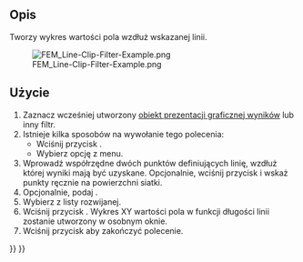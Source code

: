 <languages/>

{{Docnav
|[[FEM_PostFilterGlyph/pl|Filtr symboli]]
|[[FEM_PostFilterLinearizedStresses/pl|Wykres linearyzacji naprężeń]]
|[[FEM_Workbench/pl|środowisko pracy MES]]
|IconL=FEM_PostFilterGlyph.svg
|IconR=FEM_PostFilterLinearizedStresses.svg
|IconC=Workbench_FEM.svg
}}

{{GuiCommand/pl
|Name=FEM PostFilterDataAlongLine
|Name/pl=MES: Filtr przycięcia linią
|MenuLocation=Wyniki → Filtr przycięcia linią
|Workbenches=[[FEM_Workbench/pl|MES]]
|SeeAlso=[[FEM_PostPipelineFromResult/pl|Prezentacja graficzna wyników]], [[FEM_tutorial/pl|Poradnik MES]]
}}

<span id="Description"></span>
==Opis==

Tworzy wykres wartości pola wzdłuż wskazanej linii.

[[File:FEM_Line-Clip-Filter-Example.png]]

{{Caption|Filtr przycięcia linią w [[FEM_PostFilterClipRegion/pl|filtrze przycięcia obszaru]].<br>
Filtr przycięcia obszaru jest półprzezroczysty.<br>
Część linii poza filtrem przycięcia obszaru jest ustawiona na wartość zero i dlatego wyświetla się na niebiesko.}}

<span id="Usage"></span>
==Użycie==

# Zaznacz wcześniej utworzony [[FEM_PostPipelineFromResult/pl|obiekt prezentacji graficznej wyników]] lub inny filtr.
# Istnieje kilka sposobów na wywołanie tego polecenia:
#* Wciśnij przycisk {{Button|[[Image:FEM_PostFilterDataAlongLine.svg|16px]] [[FEM_PostFilterDataAlongLine/pl|Filtr przycięcia linią]]}}.
#* Wybierz opcję {{MenuCommand|Wyniki → [[Image:FEM_PostFilterDataAlongLine.svg|16px]] Filtr przycięcia linią}} z menu.
# Wprowadź współrzędne dwóch punktów definiujących linię, wzdłuż której wyniki mają być uzyskane. Opcjonalnie, wciśnij przycisk {{Button|Wybierz punkty}} i wskaż punkty ręcznie na powierzchni siatki.
# Opcjonalnie, podaj {{MenuCommand|Rozdzielczość}}.
# Wybierz {{MenuCommand|Pole}} z listy rozwijanej.
# Wciśnij przycisk {{Button|Utwórzy wykres}}. Wykres XY wartości pola w funkcji długości linii zostanie utworzony w osobnym oknie.
# Wciśnij przycisk {{Button|OK}} aby zakończyć polecenie.


{{Docnav
|[[FEM_PostFilterGlyph/pl|Filtr symboli]]
|[[FEM_PostFilterLinearizedStresses/pl|Wykres linearyzacji naprężeń]]
|[[FEM_Workbench/pl|środowisko pracy MES]]
|IconL=FEM_PostFilterGlyph.svg
|IconR=FEM_PostFilterLinearizedStresses.svg
|IconC=Workbench_FEM.svg
}}

{{FEM Tools navi{{#translation:}}}}
{{Userdocnavi{{#translation:}}}}
{{clear}}